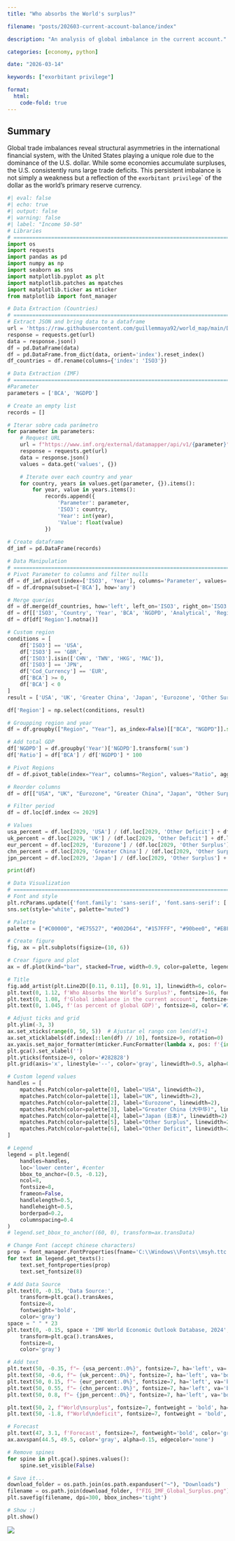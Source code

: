 ```yaml
---
title: "Who absorbs the World's surplus?"

filename: "posts/202603-current-account-balance/index"

description: "An analysis of global imbalance in the current account."

categories: [economy, python]

date: "2026-03-14"

keywords: ["exorbitant privilege"]

format:
  html:
    code-fold: true
---
```


## Summary

Global trade imbalances reveal structural asymmetries in the international financial system, with the United States playing a unique role due to the dominance of the U.S. dollar. While some economies accumulate surpluses, the U.S. consistently runs large trade deficits. This persistent imbalance is not simply a weakness but a reflection of the `exorbitant privilege`\` of the dollar as the world’s primary reserve currency.

```python
#| eval: false
#| echo: true
#| output: false
#| warning: false
#| label: "Income 50-50"
# Libraries
# =====================================================================
import os
import requests
import pandas as pd
import numpy as np
import seaborn as sns
import matplotlib.pyplot as plt
import matplotlib.patches as mpatches
import matplotlib.ticker as mticker
from matplotlib import font_manager

# Data Extraction (Countries)
# =====================================================================
# Extract JSON and bring data to a dataframe
url = 'https://raw.githubusercontent.com/guillemmaya92/world_map/main/Dim_Country.json'
response = requests.get(url)
data = response.json()
df = pd.DataFrame(data)
df = pd.DataFrame.from_dict(data, orient='index').reset_index()
df_countries = df.rename(columns={'index': 'ISO3'})

# Data Extraction (IMF)
# =====================================================================
#Parameter
parameters = ['BCA', 'NGDPD']

# Create an empty list
records = []

# Iterar sobre cada parámetro
for parameter in parameters:
    # Request URL
    url = f"https://www.imf.org/external/datamapper/api/v1/{parameter}"
    response = requests.get(url)
    data = response.json()
    values = data.get('values', {})

    # Iterate over each country and year
    for country, years in values.get(parameter, {}).items():
        for year, value in years.items():
            records.append({
                'Parameter': parameter,
                'ISO3': country,
                'Year': int(year),
                'Value': float(value)
            })
    
# Create dataframe
df_imf = pd.DataFrame(records)

# Data Manipulation
# =====================================================================
# Pivot Parameter to columns and filter nulls
df = df_imf.pivot(index=['ISO3', 'Year'], columns='Parameter', values='Value').reset_index()
df = df.dropna(subset=['BCA'], how='any')

# Merge queries
df = df.merge(df_countries, how='left', left_on='ISO3', right_on='ISO3')
df = df[['ISO3', 'Country', 'Year', 'BCA', 'NGDPD', 'Analytical', 'Region', 'Cod_Currency']]
df = df[df['Region'].notna()]

# Custom region
conditions = [
    df['ISO3'] == 'USA',
    df['ISO3'] == 'GBR',
    df['ISO3'].isin(['CHN', 'TWN', 'HKG', 'MAC']),
    df['ISO3'] == 'JPN',
    df['Cod_Currency'] == 'EUR',
    df['BCA'] >= 0,
    df['BCA'] < 0
]
result = ['USA', 'UK', 'Greater China', 'Japan', 'Eurozone', 'Other Surplus', 'Other Deficit']

df['Region'] = np.select(conditions, result)

# Groupping region and year
df = df.groupby(["Region", "Year"], as_index=False)[["BCA", "NGDPD"]].sum()

# Add total GDP
df['NGDPD'] = df.groupby('Year')['NGDPD'].transform('sum')
df['Ratio'] = df['BCA'] / df['NGDPD'] * 100

# Pivot Regions
df = df.pivot_table(index="Year", columns="Region", values="Ratio", aggfunc="sum")

# Reorder columns
df = df[["USA", "UK", "Eurozone", "Greater China", "Japan", "Other Surplus", "Other Deficit"]]

# Filter period
df = df.loc[df.index <= 2029]

# Values
usa_percent = df.loc[2029, 'USA'] / (df.loc[2029, 'Other Deficit'] + df.loc[2029, 'USA'] + df.loc[2029, 'UK'])
uk_percent = df.loc[2029, 'UK'] / (df.loc[2029, 'Other Deficit'] + df.loc[2029, 'USA'] + df.loc[2029, 'UK'])
eur_percent = df.loc[2029, 'Eurozone'] / (df.loc[2029, 'Other Surplus'] + df.loc[2029, 'Eurozone'] + df.loc[2029, 'Greater China'] + df.loc[2029, 'Japan'])
chn_percent = df.loc[2029, 'Greater China'] / (df.loc[2029, 'Other Surplus'] + df.loc[2029, 'Eurozone'] + df.loc[2029, 'Greater China'] + df.loc[2029, 'Japan'])
jpn_percent = df.loc[2029, 'Japan'] / (df.loc[2029, 'Other Surplus'] + df.loc[2029, 'Eurozone'] + df.loc[2029, 'Greater China'] + df.loc[2029, 'Japan'])

print(df)

# Data Visualization
# =====================================================================
# Font and style
plt.rcParams.update({'font.family': 'sans-serif', 'font.sans-serif': ['Franklin Gothic'], 'font.size': 9})
sns.set(style="white", palette="muted")

# Palette
palette = ["#C00000", "#E75527", "#002D64", "#157FFF", "#90bee0", "#E8F1F8", "#FFE1E1"]

# Create figure
fig, ax = plt.subplots(figsize=(10, 6))

# Crear figure and plot
ax = df.plot(kind="bar", stacked=True, width=0.9, color=palette, legend=False, ax=ax)

# Title
fig.add_artist(plt.Line2D([0.11, 0.11], [0.91, 1], linewidth=6, color='#203764', solid_capstyle='butt')) 
plt.text(0, 1.12, f'Who Absorbs the World’s Surplus?', fontsize=16, fontweight='bold', ha='left', transform=plt.gca().transAxes)
plt.text(0, 1.08, f'Global imbalance in the current account', fontsize=11, color='#262626', ha='left', transform=plt.gca().transAxes)
plt.text(0, 1.045, f'(as percent of global GDP)', fontsize=8, color='#262626', ha='left', transform=plt.gca().transAxes)

# Adjust ticks and grid
plt.ylim(-3, 3)
ax.set_xticks(range(0, 50, 5))  # Ajustar el rango con len(df)+1
ax.set_xticklabels(df.index[::len(df) // 10], fontsize=9, rotation=0)
ax.yaxis.set_major_formatter(mticker.FuncFormatter(lambda x, pos: f'{int(x):,}'.replace(",", ".")))
plt.gca().set_xlabel('')
plt.yticks(fontsize=9, color='#282828')
plt.grid(axis='x', linestyle='--', color='gray', linewidth=0.5, alpha=0.3)

# Custom legend values
handles = [
    mpatches.Patch(color=palette[0], label="USA", linewidth=2),
    mpatches.Patch(color=palette[1], label="UK", linewidth=2),
    mpatches.Patch(color=palette[2], label="Eurozone", linewidth=2),
    mpatches.Patch(color=palette[3], label="Greater China (大中华)", linewidth=2),
    mpatches.Patch(color=palette[4], label="Japan (日本)", linewidth=2),
    mpatches.Patch(color=palette[5], label="Other Surplus", linewidth=2),
    mpatches.Patch(color=palette[6], label="Other Deficit", linewidth=2)
]

# Legend
legend = plt.legend(
    handles=handles,
    loc='lower center', #center
    bbox_to_anchor=(0.5, -0.12),
    ncol=8,
    fontsize=8,
    frameon=False,
    handlelength=0.5,
    handleheight=0.5,
    borderpad=0.2,
    columnspacing=0.4
)
# legend.set_bbox_to_anchor((60, 0), transform=ax.transData)

# Change Font (accept chinese characters)
prop = font_manager.FontProperties(fname='C:\\Windows\\Fonts\\msyh.ttc')
for text in legend.get_texts():
    text.set_fontproperties(prop)
    text.set_fontsize(8)

# Add Data Source
plt.text(0, -0.15, 'Data Source:', 
    transform=plt.gca().transAxes, 
    fontsize=8,
    fontweight='bold',
    color='gray')
space = " " * 23
plt.text(0, -0.15, space + 'IMF World Economic Outlook Database, 2024', 
    transform=plt.gca().transAxes, 
    fontsize=8,
    color='gray')

# Add text
plt.text(50, -0.35, f"← {usa_percent:.0%}", fontsize=7, ha='left', va='bottom')
plt.text(50, -0.6, f"← {uk_percent:.0%}", fontsize=7, ha='left', va='bottom')
plt.text(50, 0.15, f"← {eur_percent:.0%}", fontsize=7, ha='left', va='bottom')
plt.text(50, 0.55, f"← {chn_percent:.0%}", fontsize=7, ha='left', va='bottom')
plt.text(50, 0.8, f"← {jpn_percent:.0%}", fontsize=7, ha='left', va='bottom')

plt.text(50, 2, f"World\nsurplus", fontsize=7, fontweight = 'bold', ha='left', va='top')
plt.text(50, -1.8, f"World\ndeficit", fontsize=7, fontweight = 'bold', ha='left', va='bottom')

# Forecast
plt.text(47, 3.1, f'Forecast', fontsize=7, fontweight='bold', color='gray', ha='center')
ax.axvspan(44.5, 49.5, color='gray', alpha=0.15, edgecolor='none')

# Remove spines
for spine in plt.gca().spines.values():
    spine.set_visible(False)

# Save it...
download_folder = os.path.join(os.path.expanduser("~"), "Downloads")
filename = os.path.join(download_folder, f"FIG_IMF_Global_Surplus.png")
plt.savefig(filename, dpi=300, bbox_inches='tight')

# Show :)
plt.show()
```

::: {layout-ncol="1"}
![](FIG_IMF_Global_Surplus.png){.lightbox}
:::
